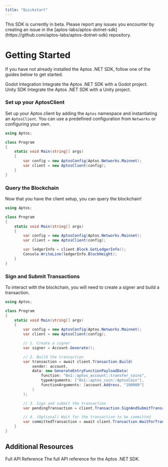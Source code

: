 ```yaml
---
title: "Quickstart"
---
```



<Callout type="warning" emoji="❗">
  This SDK is currently in beta. Please report any issues you encounter by
  creating an issue in the
  [aptos-labs/aptos-dotnet-sdk](https://github.com/aptos-labs/aptos-dotnet-sdk)
  repository.
</Callout>

# Getting Started

If you have not already installed the Aptos .NET SDK, follow one of the guides below to get started.

<Cards className="xl:grid-cols-2">
  <Card href="./godot-integration" className="flex flex-row gap-4">
    <Card.Image src="https://upload.wikimedia.org/wikipedia/commons/thumb/6/6a/Godot_icon.svg/2048px-Godot_icon.svg.png" />
    <div className="flex flex-col gap-2">
      <Card.Title>Godot Integration</Card.Title>
      <Card.Description>
        Integrate the Aptos .NET SDK with a Godot project.
      </Card.Description>
    </div>
  </Card>
  <Card href="./unity-integration" className="flex flex-row gap-4">
    <Card.Image src="https://cdn-icons-png.freepik.com/512/5969/5969346.png" />
    <div className="flex flex-col gap-2">
      <Card.Title>Unity SDK</Card.Title>
      <Card.Description>
        Integrate the Aptos .NET SDK with a Unity project.
      </Card.Description>
    </div>
  </Card>
</Cards>

<Steps>

### Set up your AptosClient

Set up your Aptos client by adding the `Aptos` namespace and instantiating an `AptosClient`. You can use a predefined
configuration from `Networks` or configuring your own.

```csharp filename="Program.cs"  {1-1, 7-8}
using Aptos;

class Program
{
    static void Main(string[] args)
    {
        var config = new AptosConfig(Aptos.Networks.Mainnet);
        var client = new AptosClient(config);
    }
}
```

### Query the Blockchain

Now that you have the client setup, you can query the blockchain!

```csharp filename="Program.cs" {10-11}
using Aptos;

class Program
{
    static void Main(string[] args)
    {
        var config = new AptosConfig(Aptos.Networks.Mainnet);
        var client = new AptosClient(config);

        var ledgerInfo = client.Block.GetLedgerInfo();
        Console.WriteLine(ledgerInfo.BlockHeight);
    }
}
```

### Sign and Submit Transactions

To interact with the blockchain, you will need to create a signer and build a transaction.

```csharp filename="Program.cs" {10-11,13-21,23-24,26-27}
using Aptos;

class Program
{
    static void Main(string[] args)
    {
        var config = new AptosConfig(Aptos.Networks.Mainnet);
        var client = new AptosClient(config);

        // 1. Create a signer
        var signer = Account.Generate();

        // 2. Build the transaction
        var transaction = await client.Transaction.Build(
            sender: account,
            data: new GenerateEntryFunctionPayloadData(
                function: "0x1::aptos_account::transfer_coins",
                typeArguments: ["0x1::aptos_coin::AptosCoin"],
                functionArguments: [account.Address, "100000"]
            )
        );

        // 3. Sign and submit the transaction
        var pendingTransaction = client.Transaction.SignAndSubmitTransaction(account, transaction);

        // 4. (Optional) Wait for the transaction to be committed
        var committedTransaction = await client.Transaction.WaitForTransaction(pendingTransaction);
    }
}
```

</Steps>

## Additional Resources

<Cards className="xl:grid-cols-2">
  <Card
    href="https://aptos-labs.github.io/aptos-dotnet-sdk"
    className="col-span-2 flex flex-row gap-4"
  >
    <Card.Image src="https://cdn-icons-png.flaticon.com/512/25/25231.png" />
    <div className="flex flex-col gap-2">
      <Card.Title>Full API Reference</Card.Title>
      <Card.Description>
        The full API reference for the Aptos .NET SDK.
      </Card.Description>
    </div>
  </Card>
</Cards>
